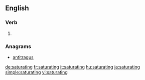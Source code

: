==English==

===Verb===
{{head|en|present participle}}

# {{present participle of|saturate|lang=en}}

===Anagrams===
* [[antitragus#English|antitragus]]

[[de:saturating]]
[[fr:saturating]]
[[it:saturating]]
[[hu:saturating]]
[[ja:saturating]]
[[simple:saturating]]
[[vi:saturating]]